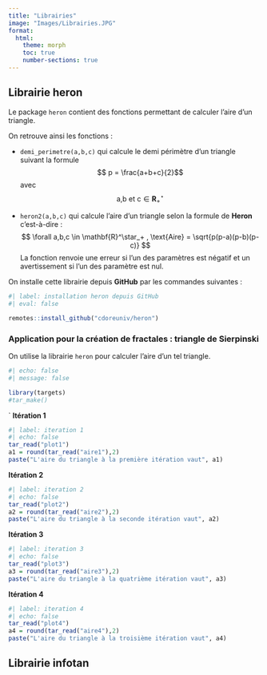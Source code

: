 ```yaml
---
title: "Librairies"
image: "Images/Librairies.JPG"
format:
  html:
    theme: morph
    toc: true
    number-sections: true
---
```


## Librairie heron
Le package `heron` contient des fonctions permettant de calculer l'aire d'un triangle. 

On retrouve ainsi les fonctions :

- `demi_perimetre(a,b,c)` qui calcule le demi périmètre d'un triangle suivant la formule $$ p = \frac{a+b+c}{2}$$ avec $$\text{a,b et c} \in \mathbf{R}^\star_+ $$


- `heron2(a,b,c)` qui calcule l'aire d'un triangle selon la formule de **Heron** c'est-à-dire :
$$ \forall  a,b,c \in \mathbf{R}^\star_+ , \text{Aire} = \sqrt{p(p-a)(p-b)(p-c)} $$ 
La fonction renvoie une erreur si l'un des paramètres est négatif et un avertissement si l'un des paramètre est nul.

On installe cette librairie depuis **GitHub** par les commandes suivantes : 
```r
#| label: installation heron depuis GitHub
#| eval: false

remotes::install_github("cdoreuniv/heron")
```

### Application pour la création de fractales : triangle de Sierpinski
On utilise la librairie `heron` pour calculer l'aire d'un tel triangle.

```r
#| echo: false
#| message: false

library(targets)
#tar_make()
```
`
**Itération 1**
```r
#| label: iteration 1
#| echo: false
tar_read("plot1")
a1 = round(tar_read("aire1"),2)
paste("L'aire du triangle à la première itération vaut", a1)
```


**Itération 2**
```r
#| label: iteration 2
#| echo: false
tar_read("plot2")
a2 = round(tar_read("aire2"),2)
paste("L'aire du triangle à la seconde itération vaut", a2)
```

**Itération 3**
```r
#| label: iteration 3
#| echo: false
tar_read("plot3")
a3 = round(tar_read("aire3"),2)
paste("L'aire du triangle à la quatrième itération vaut", a3)
```
**Itération 4**
```r
#| label: iteration 4
#| echo: false
tar_read("plot4")
a4 = round(tar_read("aire4"),2)
paste("L'aire du triangle à la troisième itération vaut", a4)
```

## Librairie infotan
